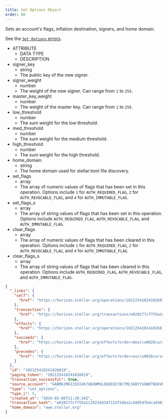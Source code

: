 ```yaml
---
title: Set Options Object
order: 80
---
```



Sets an account's flags, inflation destination, signers, and home domain.

See the [`Set Options` errors](../../../errors/result-codes/operation-specific/set-options.mdx).

<AttributeTable>


- ATTRIBUTE
  - DATA TYPE
  - DESCRIPTION
- signer_key
  - string
  - The public key of the new signer.
- signer_weight
  - number
  - The weight of the new signer. Can range from `1` to `255`.
- master_key_weight
  - number
  - The weight of the master key. Can range from `1` to `255`.
- low_threshold
  - number
  - The sum weight for the low threshold.
- med_threshold
  - number
  - The sum weight for the medium threshold.
- high_threshold
  - number
  - The sum weight for the high threshold.
- home_domain
  - string
  - The home domain used for stellar.toml file discovery.
- set_flags
  - array
  - The array of numeric values of flags that has been set in this operation. Options include `1` for `AUTH_REQUIRED_FLAG`, `2` for `AUTH_REVOCABLE_FLAG`, and `4` for `AUTH_IMMUTABLE_FLAG`.
- set_flags_s
  - array
  - The array of string values of flags that has been set in this operation. Options include `AUTH_REQUIRED_FLAG`, `AUTH_REVOCABLE_FLAG`, and `AUTH_IMMUTABLE_FLAG`.
- clear_flags
  - array
  - The array of numeric values of flags that has been cleared in this operation. Options include `1` for `AUTH_REQUIRED_FLAG`, `2` for `AUTH_REVOCABLE_FLAG`, and `4` for `AUTH_IMMUTABLE_FLAG`.
- clear_flags_s
  - array
  - The array of string values of flags that has been cleared in this operation. Options include `AUTH_REQUIRED_FLAG`, `AUTH_REVOCABLE_FLAG`, and `AUTH_IMMUTABLE_FLAG`.

</AttributeTable>


<ExampleResponse>


```json
{
  "_links": {
    "self": {
      "href": "https://horizon.stellar.org/operations/102125410241826819"
    },
    "transaction": {
      "href": "https://horizon.stellar.org/transactions/e020277cf755a1c29234d34f123f546a2c4805d7b4ca9303e253667b0ff4d846"
    },
    "effects": {
      "href": "https://horizon.stellar.org/operations/102125410241826819/effects"
    },
    "succeeds": {
      "href": "https://horizon.stellar.org/effects?order=desc\u0026cursor=102125410241826819"
    },
    "precedes": {
      "href": "https://horizon.stellar.org/effects?order=asc\u0026cursor=102125410241826819"
    }
  },
  "id": "102125410241826819",
  "paging_token": "102125410241826819",
  "transaction_successful": true,
  "source_account": "GABMKJM6I25XI4K7U6XWMULOUQIQ27BCTMLS6BYYSOWKTBUXVRJSXHYQ",
  "type": "set_options",
  "type_i": 5,
  "created_at": "2019-05-08T21:20:34Z",
  "transaction_hash": "e020277cf755a1c29234d34f123f546a2c4805d7b4ca9303e253667b0ff4d846",
  "home_domain": "www.stellar.org"
}
```

</ExampleResponse>

